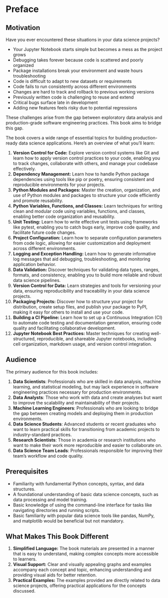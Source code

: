 # Preface {.unnumbered}

## Motivation

Have you ever encountered these situations in your data science projects?

- Your Jupyter Notebook starts simple but becomes a mess as the project grows
- Debugging takes forever because code is scattered and poorly organized
- Package installations break your environment and waste hours troubleshooting
- Code is difficult to adapt to new datasets or requirements
- Code fails to run consistently across different environments
- Changes are hard to track and rollback to previous working versions
- Previously written code is challenging to reuse and extend
- Critical bugs surface late in development
- Adding new features feels risky due to potential regressions


These challenges arise from the gap between exploratory data analysis and production-grade software engineering practices. This book aims to bridge this gap.

The book covers a wide range of essential topics for building production-ready data science applications. Here's an overview of what you'll learn:

1. **Version Control for Code:** Explore version control systems like Git and learn how to apply version control practices to your code, enabling you to track changes, collaborate with others, and manage your codebase effectively.
2. **Dependency Management:** Learn how to handle Python package dependencies using tools like pip or poetry, ensuring consistent and reproducible environments for your projects.
3. **Python Modules and Packages:** Master the creation, organization, and use of Python modules and packages to structure your code efficiently and promote reusability.
4. **Python Variables, Functions, and Classes:** Learn techniques for writing clean and modular code using variables, functions, and classes, enabling better code organization and reusability.
5. **Unit Testing:** Learn how to write effective unit tests using frameworks like pytest, enabling you to catch bugs early, improve code quality, and facilitate future code changes.
6. **Project Configuration:** Learn how to separate configuration parameters from code logic, allowing for easier customization and deployment across different environments.
6. **Logging and Exception Handling:** Learn how to generate informative log messages that aid debugging, troubleshooting, and monitoring application behavior.
7. **Data Validation:** Discover techniques for validating data types, ranges, formats, and consistency, enabling you to build more reliable and robust data science pipelines.
8. **Version Control for Data:** Learn strategies and tools for versioning your data, ensuring reproducibility and traceability in your data science projects.
9. **Packaging Projects:** Discover how to structure your project for distribution, create setup files, and publish your package to PyPI, making it easy for others to install and use your code.
10. **Building a CI Pipeline:** Learn how to set up a Continuous Integration (CI) to automate code testing and documentation generation, ensuring code quality and facilitating collaborative development.
11. **Jupyter Notebook Best Practices:** Master techniques for creating well-structured, reproducible, and shareable Jupyter notebooks, including cell organization, markdown usage, and version control integration.

## Audience

The primary audience for this book includes:

1. **Data Scientists**: Professionals who are skilled in data analysis, machine learning, and statistical modeling, but may lack experience in software engineering practices necessary for production environments.
2. **Data Analysts**: Those who work with data and create analyses but want to improve the scalability and maintainability of their projects.
3. **Machine Learning Engineers**: Professionals who are looking to bridge the gap between creating models and deploying them in production environments.
4. **Data Science Students**: Advanced students or recent graduates who want to learn practical skills for transitioning from academic projects to industry-standard practices.
5. **Research Scientists**: Those in academia or research institutions who want to make their work more reproducible and easier to collaborate on.
6. **Data Science Team Leads**: Professionals responsible for improving their team's workflow and code quality.

## Prerequisites

- Familiarity with fundamental Python concepts, syntax, and data structures.
- A foundational understanding of basic data science concepts, such as data processing and model training.
- Basic knowledge of using the command-line interface for tasks like navigating directories and running scripts.
- Basic familiarity with popular data science tools like pandas, NumPy, and matplotlib would be beneficial but not mandatory.

## What Makes This Book Different

1. **Simplified Language:** The book materials are presented in a manner that is easy to understand, making complex concepts more accessible to learners.
2. **Visual Support:** Clear and visually appealing graphs and examples accompany each concept and topic, enhancing understanding and providing visual aids for better retention.
3. **Practical Examples:** The examples provided are directly related to data science projects, offering practical applications for the concepts discussed.